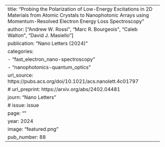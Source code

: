 ---
title: "Probing the Polarization of Low-Energy Excitations in 2D Materials from Atomic Crystals to Nanophotonic Arrays using Momentum-Resolved Electron Energy Loss Spectroscopy"
author: ["Andrew W. Rossi", "Marc R. Bourgeois", "Caleb Walton", "David J. Masiello"]
publication: "Nano Letters (2024)"
categories: 
  - "fast_electron_nano-spectroscopy"
  - "nanophotonics-quantum_optics"
url_source: https://pubs.acs.org/doi/10.1021/acs.nanolett.4c01797
# url_preprint: https://arxiv.org/abs/2402.04481
journ: "Nano Letters"
# issue: issue
page: ""
year: 2024
image: "featured.png"
pub_number: 88
---